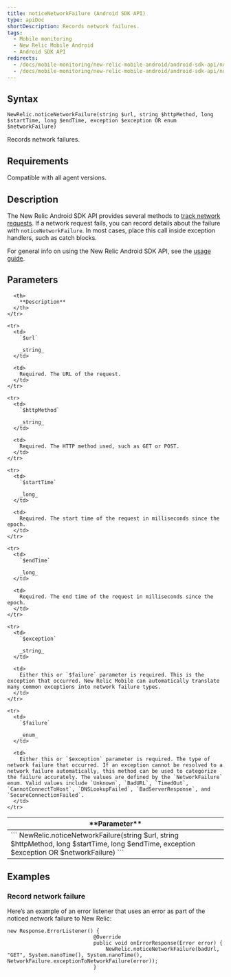 ```yaml
---
title: noticeNetworkFailure (Android SDK API)
type: apiDoc
shortDescription: Records network failures.
tags:
  - Mobile monitoring
  - New Relic Mobile Android
  - Android SDK API
redirects:
  - /docs/mobile-monitoring/new-relic-mobile-android/android-sdk-api/noticenetworkfailure-android-agent-api
  - /docs/mobile-monitoring/new-relic-mobile-android/android-sdk-api/noticenetworkfailure-android-sdk-api
---
```


## Syntax

```
NewRelic.noticeNetworkFailure(string $url, string $httpMethod, long $startTime, long $endTime, exception $exception OR enum $networkFailure)
```

Records network failures.

## Requirements

Compatible with all agent versions.

## Description

The New Relic Android SDK API provides several methods to [track network requests](/docs/mobile-monitoring/new-relic-mobile-android/android-sdk-api/noticehttptransaction-android-agent-api). If a network request fails, you can record details about the failure with `noticeNetworkFailure`. In most cases, place this call inside exception handlers, such as catch blocks.

For general info on using the New Relic Android SDK API, see the [usage guide](/docs/mobile-monitoring/new-relic-mobile-android/install-configure/work-android-sdk-api).

## Parameters

<Table>
  <thead>
    <tr>
      <th width={200}>
        **Parameter**
      </th>

      <th>
        **Description**
      </th>
    </tr>
  </thead>

  <tbody>
    <tr>
      <td colSpan={2}>
        ```
        NewRelic.noticeNetworkFailure(string $url, string $httpMethod, long $startTime, long $endTime, exception $exception OR $networkFailure)
        ```
      </td>
    </tr>

    <tr>
      <td>
        `$url`

        _string_
      </td>

      <td>
        Required. The URL of the request.
      </td>
    </tr>

    <tr>
      <td>
        `$httpMethod`

        _string_
      </td>

      <td>
        Required. The HTTP method used, such as GET or POST.
      </td>
    </tr>

    <tr>
      <td>
        `$startTime`

        _long_
      </td>

      <td>
        Required. The start time of the request in milliseconds since the epoch.
      </td>
    </tr>

    <tr>
      <td>
        `$endTime`

        _long_
      </td>

      <td>
        Required. The end time of the request in milliseconds since the epoch.
      </td>
    </tr>

    <tr>
      <td>
        `$exception`

        _string_
      </td>

      <td>
        Either this or `$failure` parameter is required. This is the exception that occurred. New Relic Mobile can automatically translate many common exceptions into network failure types.
      </td>
    </tr>

    <tr>
      <td>
        `$failure`

        _enum_
      </td>

      <td>
        Either this or `$exception` parameter is required. The type of network failure that occurred. If an exception cannot be resolved to a network failure automatically, this method can be used to categorize the failure accurately. The values are defined by the `NetworkFailure` enum. Valid values include `Unknown`, `BadURL`, `TimedOut`, `CannotConnectToHost`, `DNSLookupFailed`, `BadServerResponse`, and `SecureConnectionFailed`.
      </td>
    </tr>
  </tbody>
</Table>

## Examples

### Record network failure

Here’s an example of an error listener that uses an error as part of the noticed network failure to New Relic:

```
new Response.ErrorListener() {
                            @Override
                            public void onErrorResponse(Error error) {
                                NewRelic.noticeNetworkFailure(badUrl, "GET", System.nanoTime(), System.nanoTime(), NetworkFailure.exceptionToNetworkFailure(error));
                            }
```

